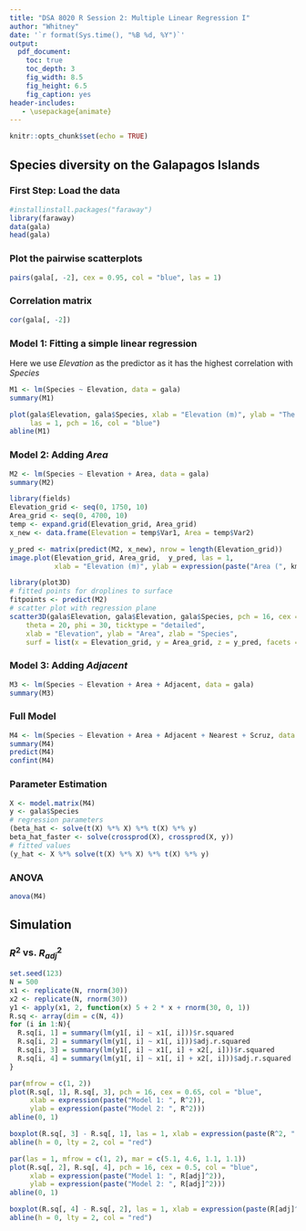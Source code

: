 ```yaml
---
title: "DSA 8020 R Session 2: Multiple Linear Regression I"
author: "Whitney"
date: '`r format(Sys.time(), "%B %d, %Y")`'
output:
  pdf_document:
    toc: true
    toc_depth: 3
    fig_width: 8.5
    fig_height: 6.5
    fig_caption: yes
header-includes:
   - \usepackage{animate}
---
```


```r
knitr::opts_chunk$set(echo = TRUE)
```

## Species diversity on the Galapagos Islands

### First Step: Load the data

```r
#installinstall.packages("faraway")
library(faraway)
data(gala)
head(gala)
```

### Plot the pairwise scatterplots

```r
pairs(gala[, -2], cex = 0.95, col = "blue", las = 1)
```

### Correlation matrix

```r
cor(gala[, -2])
```

### Model 1: Fitting a simple linear regression

Here we use *Elevation* as the predictor as it has the highest correlation with *Species*

```r
M1 <- lm(Species ~ Elevation, data = gala)
summary(M1)

plot(gala$Elevation, gala$Species, xlab = "Elevation (m)", ylab = "The number of plant species",
     las = 1, pch = 16, col = "blue")
abline(M1)
```

### Model 2: Adding *Area*

```r
M2 <- lm(Species ~ Elevation + Area, data = gala)
summary(M2)

library(fields)
Elevation_grid <- seq(0, 1750, 10)
Area_grid <- seq(0, 4700, 10)
temp <- expand.grid(Elevation_grid, Area_grid)
x_new <- data.frame(Elevation = temp$Var1, Area = temp$Var2)

y_pred <- matrix(predict(M2, x_new), nrow = length(Elevation_grid))
image.plot(Elevation_grid, Area_grid,  y_pred, las = 1,
           xlab = "Elevation (m)", ylab = expression(paste("Area (", km^2, ")")))

library(plot3D)
# fitted points for droplines to surface
fitpoints <- predict(M2)
# scatter plot with regression plane
scatter3D(gala$Elevation, gala$Elevation, gala$Species, pch = 16, cex = 1, 
    theta = 20, phi = 30, ticktype = "detailed",
    xlab = "Elevation", ylab = "Area", zlab = "Species",
    surf = list(x = Elevation_grid, y = Area_grid, z = y_pred, facets = NA, fit = fitpoints))
```

### Model 3: Adding *Adjacent*

```r
M3 <- lm(Species ~ Elevation + Area + Adjacent, data = gala)
summary(M3)
```

### Full Model

```r
M4 <- lm(Species ~ Elevation + Area + Adjacent + Nearest + Scruz, data = gala)
summary(M4)
predict(M4)
confint(M4)
```

### Parameter Estimation

```r
X <- model.matrix(M4)
y <- gala$Species
# regression parameters
(beta_hat <- solve(t(X) %*% X) %*% t(X) %*% y)
beta_hat_faster <- solve(crossprod(X), crossprod(X, y))
# fitted values
(y_hat <- X %*% solve(t(X) %*% X) %*% t(X) %*% y)
```

### ANOVA

```r
anova(M4)
```


## Simulation

### $R^2$ vs. $R^{2}_{adj}$

```r
set.seed(123)
N = 500
x1 <- replicate(N, rnorm(30))
x2 <- replicate(N, rnorm(30))
y1 <- apply(x1, 2, function(x) 5 + 2 * x + rnorm(30, 0, 1))
R.sq <- array(dim = c(N, 4))
for (i in 1:N){
  R.sq[i, 1] = summary(lm(y1[, i] ~ x1[, i]))$r.squared
  R.sq[i, 2] = summary(lm(y1[, i] ~ x1[, i]))$adj.r.squared
  R.sq[i, 3] = summary(lm(y1[, i] ~ x1[, i] + x2[, i]))$r.squared
  R.sq[i, 4] = summary(lm(y1[, i] ~ x1[, i] + x2[, i]))$adj.r.squared
}

par(mfrow = c(1, 2))
plot(R.sq[, 1], R.sq[, 3], pch = 16, cex = 0.65, col = "blue",
     xlab = expression(paste("Model 1: ", R^2)),
     ylab = expression(paste("Model 2: ", R^2)))
abline(0, 1)

boxplot(R.sq[, 3] - R.sq[, 1], las = 1, xlab = expression(paste(R^2, " Model 2 - Model 1")))
abline(h = 0, lty = 2, col = "red")

par(las = 1, mfrow = c(1, 2), mar = c(5.1, 4.6, 1.1, 1.1))
plot(R.sq[, 2], R.sq[, 4], pch = 16, cex = 0.5, col = "blue",
     xlab = expression(paste("Model 1: ", R[adj]^2)),
     ylab = expression(paste("Model 2: ", R[adj]^2)))
abline(0, 1)

boxplot(R.sq[, 4] - R.sq[, 2], las = 1, xlab = expression(paste(R[adj]^2, " Model 2 - Model 1")))
abline(h = 0, lty = 2, col = "red")
```



